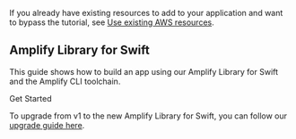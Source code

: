 If you already have existing resources to add to your application and want to bypass the tutorial, see [Use existing AWS resources](/lib/project-setup/use-existing-resources).

## Amplify Library for Swift

This guide shows how to build an app using our Amplify Library for Swift and the Amplify CLI toolchain. 

<InternalLinkButton href="/lib/project-setup/prereq">
  <span slot="text">Get Started</span>
</InternalLinkButton>

<Callout>

To upgrade from v1 to the new Amplify Library for Swift, you can follow our [upgrade guide here](https://github.com/aws-amplify/amplify-swift/blob/main/UpgradeGuide.md).

</Callout>